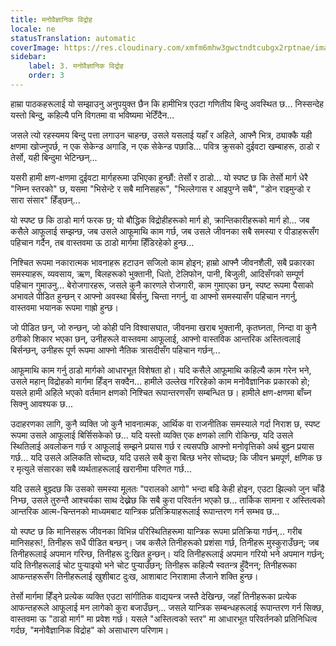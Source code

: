 ```yaml
---
title: मनोवैज्ञानिक विद्रोह
locale: ne
statusTranslation: automatic
coverImage: https://res.cloudinary.com/xmfm6mhw3gwctndtcubgx2rptnae/image/upload/v1740468922/small_cover_tratado_de_psicologia_revolucionaria_a4c0dca4e0.webp
sidebar:
    label: 3. मनोवैज्ञानिक विद्रोह
    order: 3
---
```

हाम्रा पाठकहरूलाई यो सम्झाउनु अनुपयुक्त छैन कि हामीभित्र एउटा गणितीय बिन्दु अवस्थित छ... निस्सन्देह यस्तो बिन्दु, कहिल्यै पनि विगतमा वा भविष्यमा भेटिँदैन...

जसले त्यो रहस्यमय बिन्दु पत्ता लगाउन चाहन्छ, उसले यसलाई यहाँ र अहिले, आफ्नै भित्र, ठ्याक्कै यही क्षणमा खोज्नुपर्छ, न एक सेकेन्ड अगाडि, न एक सेकेन्ड पछाडि... पवित्र क्रुसको दुईवटा खम्बाहरू, ठाडो र तेर्सो, यही बिन्दुमा भेटिन्छन्...

यसरी हामी क्षण-क्षणमा दुईवटा मार्गहरूमा उभिएका हुन्छौं: तेर्सो र ठाडो... यो स्पष्ट छ कि तेर्सो मार्ग धेरै "निम्न स्तरको" छ, यसमा "भिसेन्टे र सबै मानिसहरू", "भिल्लेगास र आइपुग्ने सबै", "डोन राइमुन्डो र सारा संसार" हिँड्छन्...

यो स्पष्ट छ कि ठाडो मार्ग फरक छ; यो बौद्धिक विद्रोहीहरूको मार्ग हो, क्रान्तिकारीहरूको मार्ग हो... जब कसैले आफूलाई सम्झन्छ, जब उसले आफूमाथि काम गर्छ, जब उसले जीवनका सबै समस्या र पीडाहरूसँग पहिचान गर्दैन, तब वास्तवमा ऊ ठाडो मार्गमा हिँडिरहेको हुन्छ...

निश्चित रूपमा नकारात्मक भावनाहरू हटाउन सजिलो काम होइन; हाम्रो आफ्नै जीवनशैली, सबै प्रकारका समस्याहरू, व्यवसाय, ऋण, बिलहरूको भुक्तानी, धितो, टेलिफोन, पानी, बिजुली, आदिसँगको सम्पूर्ण पहिचान गुमाउनु... बेरोजगारहरू, जसले कुनै कारणले रोजगारी, काम गुमाएका छन्, स्पष्ट रूपमा पैसाको अभावले पीडित हुन्छन् र आफ्नो अवस्था बिर्सनु, चिन्ता नगर्नु, वा आफ्नो समस्यासँग पहिचान नगर्नु, वास्तवमा भयानक रूपमा गाह्रो हुन्छ।

जो पीडित छन्, जो रुन्छन्, जो कोही पनि विश्वासघात, जीवनमा खराब भुक्तानी, कृतघ्नता, निन्दा वा कुनै ठगीको शिकार भएका छन्, उनीहरूले वास्तवमा आफूलाई, आफ्नो वास्तविक आन्तरिक अस्तित्वलाई बिर्सन्छन्, उनीहरू पूर्ण रूपमा आफ्नो नैतिक त्रासदीसँग पहिचान गर्छन्...

आफूमाथि काम गर्नु ठाडो मार्गको आधारभूत विशेषता हो। यदि कसैले आफूमाथि कहिल्यै काम गरेन भने, उसले महान् विद्रोहको मार्गमा हिँड्न सक्दैन... हामीले उल्लेख गरिरहेको काम मनोवैज्ञानिक प्रकारको हो; यसले हामी अहिले भएको वर्तमान क्षणको निश्चित रूपान्तरणसँग सम्बन्धित छ। हामीले क्षण-क्षणमा बाँच्न सिक्नु आवश्यक छ...

उदाहरणका लागि, कुनै व्यक्ति जो कुनै भावनात्मक, आर्थिक वा राजनीतिक समस्याले गर्दा निराश छ, स्पष्ट रूपमा उसले आफूलाई बिर्सिसकेको छ... यदि यस्तो व्यक्ति एक क्षणको लागि रोकिन्छ, यदि उसले स्थितिलाई अवलोकन गर्छ र आफूलाई सम्झने प्रयास गर्छ र त्यसपछि आफ्नो मनोवृत्तिको अर्थ बुझ्न प्रयास गर्छ... यदि उसले अलिकति सोच्दछ, यदि उसले सबै कुरा बित्छ भनेर सोच्दछ; कि जीवन भ्रमपूर्ण, क्षणिक छ र मृत्युले संसारका सबै व्यर्थताहरूलाई खरानीमा परिणत गर्छ...

यदि उसले बुझ्दछ कि उसको समस्या मूलतः "परालको आगो" भन्दा बढि केही होइन, एउटा झिल्को जुन चाँडै निभ्छ, उसले तुरुन्तै आश्चर्यका साथ देख्नेछ कि सबै कुरा परिवर्तन भएको छ... तार्किक सामना र अस्तित्वको आन्तरिक आत्म-चिन्तनको माध्यमबाट यान्त्रिक प्रतिक्रियाहरूलाई रूपान्तरण गर्न सम्भव छ...

यो स्पष्ट छ कि मानिसहरू जीवनका विभिन्न परिस्थितिहरूमा यान्त्रिक रूपमा प्रतिक्रिया गर्छन्... गरीब मानिसहरू!, तिनीहरू सधैं पीडित बन्छन्। जब कसैले तिनीहरूको प्रशंसा गर्छ, तिनीहरू मुस्कुराउँछन्; जब तिनीहरूलाई अपमान गरिन्छ, तिनीहरू दु:खित हुन्छन्। यदि तिनीहरूलाई अपमान गरियो भने अपमान गर्छन्; यदि तिनीहरूलाई चोट पुर्‍याइयो भने चोट पुर्‍याउँछन्; तिनीहरू कहिल्यै स्वतन्त्र हुँदैनन्; तिनीहरूका आफन्तहरूसँग तिनीहरूलाई खुशीबाट दुःख, आशाबाट निराशामा लैजाने शक्ति हुन्छ।

तेर्सो मार्गमा हिँड्ने प्रत्येक व्यक्ति एउटा सांगीतिक वाद्ययन्त्र जस्तै देखिन्छ, जहाँ तिनीहरूका प्रत्येक आफन्तहरूले आफूलाई मन लागेको कुरा बजाउँछन्... जसले यान्त्रिक सम्बन्धहरूलाई रूपान्तरण गर्न सिक्छ, वास्तवमा ऊ "ठाडो मार्ग" मा प्रवेश गर्छ। यसले "अस्तित्वको स्तर" मा आधारभूत परिवर्तनको प्रतिनिधित्व गर्दछ, "मनोवैज्ञानिक विद्रोह" को असाधारण परिणाम।

